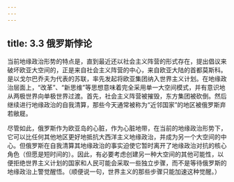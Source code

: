 ```yaml
---
---
---
```

title: 3.3 俄罗斯悖论
---



当前地缘政治形势的特点是，直到最近还以社会主义阵营的形式存在，提出倡议来破坏欧亚大空间的，正是来自社会主义阵营的中心，来自欧亚大陆的首都莫斯科。是以戈尔巴乔夫为代表的苏联，率先发起将欧亚集团纳入世界主义计划。在地缘政治层面上，“改革”、“新思维”等思想意味着完全采用单一大空间模式，并有意识地从两极世界向单极世界过渡。首先，社会主义阵营被摧毁，东方集团被砍倒。然后继续进行地缘政治的自我清算，那些今天通常被称为“近邻国家”的地区被俄罗斯弃若敝屣。

尽管如此，俄罗斯作为欧亚岛的心脏，作为心脏地带，在当前的地缘政治形势下，它可以比任何其他地区更好地抵抗大西洋主义地缘政治，并成为另一个大空间的中心。但俄罗斯在自我清算其地缘政治的事实迫使它暂时离开了地缘政治对抗的核心角色（但愿是短时间的）。因此，有必要考虑创建另一种大空间的其他可能性，以便拒绝世界主义计划的国家和人民可能会采取一些独立步骤，而不是等待俄罗斯的地缘政治上警觉醒悟。（顺便说一句，世界主义的那些步骤只能加速这种觉醒。）